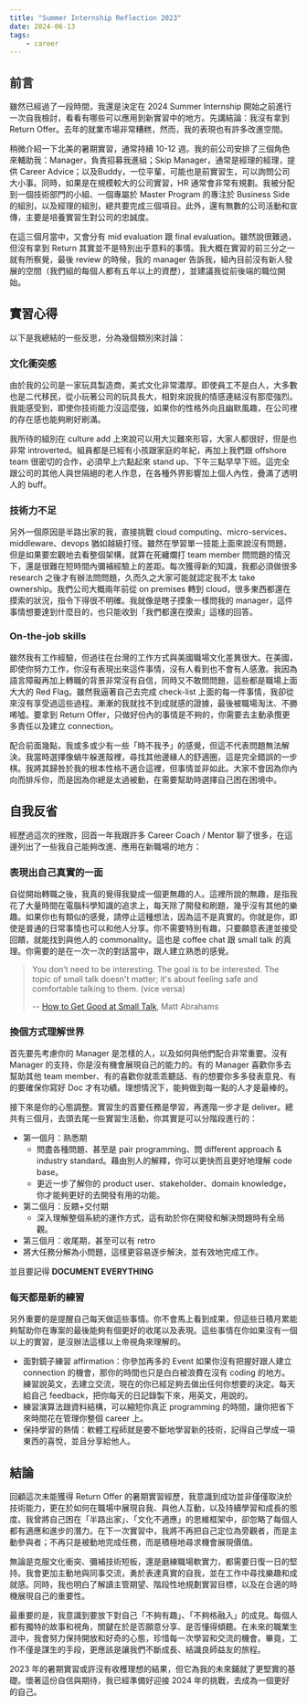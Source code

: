 ```yaml
---
title: "Summer Internship Reflection 2023"
date: 2024-06-13
tags:
    - career
---
```


## 前言
雖然已經過了一段時間，我還是決定在 2024 Summer Internship 開始之前進行一次自我檢討，看看有哪些可以應用到新實習中的地方。先講結論：我沒有拿到 Return Offer。去年的就業市場非常糟糕，然而，我的表現也有許多改進空間。

稍微介紹一下北美的暑期實習，通常持續 10-12 週。我的前公司安排了三個角色來輔助我：Manager，負責招募我進組；Skip Manager，通常是經理的經理，提供 Career Advice；以及Buddy，一位平輩，可能也是前實習生，可以詢問公司大小事。同時，如果是在規模較大的公司實習，HR 通常會非常有規劃。我被分配到一個技術部門的小組、一個專屬於 Master Program 的專注於 Business Side 的組別，以及經理的組別，總共要完成三個項目。此外，還有無數的公司活動和宣傳，主要是培養實習生對公司的忠誠度。

在這三個月當中，又會分有 mid evaluation 跟 final evaluation。雖然說很難過，但沒有拿到 Return 其實並不是特別出乎意料的事情。我大概在實習的前三分之一就有所察覺，最後 review 的時候，我的 manager 告訴我，組內目前沒有新人發展的空間（我們組的每個人都有五年以上的資歷），並建議我從前後端的職位開始。

## 實習心得
以下是我總結的一些反思，分為幾個類別來討論：
### 文化衝突感
由於我的公司是一家玩具製造商，美式文化非常濃厚。即使員工不是白人，大多數也是二代移民，從小玩著公司的玩具長大，相對來說我的情感連結沒有那麼強烈。我能感受到，即使你技術能力沒這麼強，如果你的性格外向且幽默風趣，在公司裡的存在感也能夠刷好刷滿。

我所待的組別在 culture add 上來說可以用大災難來形容，大家人都很好，但是也非常 introverted。組員都是已經有小孩跟家庭的年紀，再加上我們跟 offshore team 很密切的合作，必須早上六點起來 stand up、下午三點早早下班。這完全跟公司的其他人與世隔絕的老人作息，在各種外界影響加上個人內性，疊滿了透明人的 buff。

### 技術力不足
另外一個原因是半路出家的我，直接挑戰 cloud computing、micro-services、middleware、devops 猶如越級打怪。雖然在學習單一技能上面來說沒有問題，但是如果要宏觀地去看整個架構，就算在死纏爛打 team member 問問題的情況下，還是很難在短時間內彌補經驗上的差距。每次獲得新的知識，我都必須做很多 research 之後才有辦法問問題，久而久之大家可能就認定我不太 take ownership。我們公司大概兩年前從 on premises 轉到 cloud，很多東西都還在摸索的狀況，指令下得很不明確。我就像是瞎子摸象一樣問我的 manager，這件事情想要達到什麼目的，也只能收到「我們都還在摸索」這樣的回答。

### On-the-job skills
雖然我有工作經驗，但過往在台灣的工作方式與美國職場文化差異很大。在美國，即使你努力工作，你沒有表現出來這件事情，沒有人看到也不會有人感激。我因為語言障礙再加上轉職的背景非常沒有自信，同時又不敢問問題，這些都是職場上面大大的 Red Flag。雖然我逼著自己去完成 check-list 上面的每一件事情，我卻從來沒有享受過這些過程。漸漸的我就找不到成就感的證據，最後被職場淘汰、不勝唏噓。要拿到 Return Offer，只做好份內的事情是不夠的，你需要去主動承攬更多責任以及建立 connection。

配合前面幾點，我或多或少有一些「時不我予」的感覺，但這不代表問題無法解決。我當時選擇像蝸牛躲進殼裡，尋找其他邊緣人的舒適圈，這是完全錯誤的一步棋。我將其歸咎於我的根本性格不適合這裡，但事情並非如此。大家不會因為你內向而排斥你，而是因為你總是太過被動，在需要幫助時選擇自己困在困境中。

## 自我反省
經歷過這次的挫敗，回首一年我跟許多 Career Coach / Mentor 聊了很多，在這邊列出了一些我自己能夠改進、應用在新職場的地方：

### 表現出自己真實的一面
自從開始轉職之後，我真的覺得我變成一個更無趣的人。這裡所說的無趣，是指我花了大量時間在電腦科學知識的追求上，每天除了開發和刷題，幾乎沒有其他的樂趣。如果你也有類似的感覺，請停止這種想法，因為這不是真實的。你就是你，即使是普通的日常事情也可以和他人分享。你不需要特別有趣，只要願意表達並接受回饋，就能找到與他人的 commonality。這也是 coffee chat 跟 small talk 的真理。你需要的是在一次一次的對話當中，跟人建立熟悉的感覺。
> You don’t need to be interesting. The goal is to be interested. The topic of small talk doesn't matter; it's about feeling safe and comfortable talking to them. (vice versa)
> 
> -- [How to Get Good at Small Talk](https://www.youtube.com/watch?v=IRG-YubP1rw), Matt Abrahams

### 換個方式理解世界
首先要先考慮你的 Manager 是怎樣的人，以及如何與他們配合非常重要。沒有 Manager 的支持，你是沒有機會展現自己的能力的。有的 Manager 喜歡你多去幫助其他 team member、有的喜歡你就乖乖聽話、有的想要你多多發表意見、有的要確保你寫好 Doc 才有功績。理想情況下，能夠做到每一點的人才是最棒的。

接下來是你的心態調整。實習生的首要任務是學習，再進階一步才是 deliver。總共有三個月，去頭去尾一些實習生活動，你其實是可以分階段進行的：

- 第一個月：熟悉期
    - 問盡各種問題、甚至是 pair programming、問 different approach & industry standard。藉由別人的解釋，你可以更快而且更好地理解 code base。
    - 更近一步了解你的 product user、stakeholder、domain knowledge，你才能夠更好的去開發有用的功能。
- 第二個月：反饋+交付期
    - 深入理解整個系統的運作方式，這有助於你在開發和解決問題時有全局觀。
- 第三個月：收尾期，甚至可以有 retro
-   將大任務分解為小問題，這樣更容易逐步解決，並有效地完成工作。

並且要記得 **DOCUMENT EVERYTHING**

### 每天都是新的練習
另外重要的是提醒自己每天做這些事情。你不會馬上看到成果，但這些日積月累能夠幫助你在專案的最後能夠有個更好的收尾以及表現。這些事情在你如果沒有一個以上的實習，是沒辦法這樣以上帝視角來理解的。

- 面對鏡子練習 affirmation：你參加再多的 Event 如果你沒有把握好跟人建立 connection 的機會，那你的時間也只是白白被浪費在沒有 coding 的地方。練習說英文，去建立交流，現在的你已經足夠去做出任何你想要的決定。每天給自己 feedback，把你每天的日記錄製下來，用英文，用說的。
- 練習演算法跟資料結構，可以縮短你真正 programming 的時間，讓你把省下來時間花在管理你整個 career 上。
- 保持學習的熱情：軟體工程師就是要不斷地學習新的技術，記得自己學成一項東西的喜悅，並且分享給他人。

## 結論
回顧這次未能獲得 Return Offer 的暑期實習經歷，我意識到成功並非僅僅取決於技術能力，更在於如何在職場中展現自我、與他人互動，以及持續學習和成長的態度。我曾將自己困在「半路出家」、「文化不適應」的思維框架中，卻忽略了每個人都有適應和進步的潛力。在下一次實習中，我將不再把自己定位為旁觀者，而是主動參與者；不再只是被動地完成任務，而是積極地尋求機會展現價值。

無論是克服文化衝突、彌補技術短板，還是磨練職場軟實力，都需要日復一日的堅持。我會更加主動地與同事交流，勇於表達真實的自我，並在工作中尋找樂趣和成就感。同時，我也明白了解讀主管期望、階段性地規劃實習目標，以及在合適的時機展現自己的重要性。

最重要的是，我意識到要放下對自己「不夠有趣」、「不夠格融入」的成見。每個人都有獨特的故事和視角，關鍵在於是否願意分享、是否懂得傾聽。在未來的職業生涯中，我會努力保持開放和好奇的心態，珍惜每一次學習和交流的機會。畢竟，工作不僅是謀生的手段，更應該是讓我們不斷成長、結識良師益友的旅程。

2023 年的暑期實習或許沒有收穫理想的結果，但它為我的未來鋪就了更堅實的基礎。懷著這份自信與期待，我已經準備好迎接 2024 年的挑戰，去成為一個更好的自己。